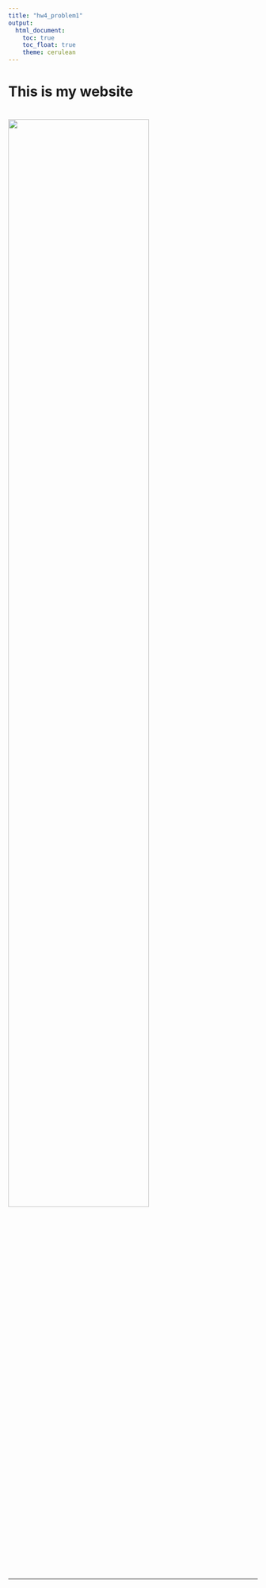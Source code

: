 ---
title: "hw4_problem1"
output: 
  html_document:
    toc: true
    toc_float: true
    theme: cerulean
---

# This is my website


# <img src="image.jpg" style="width:75%">



---

